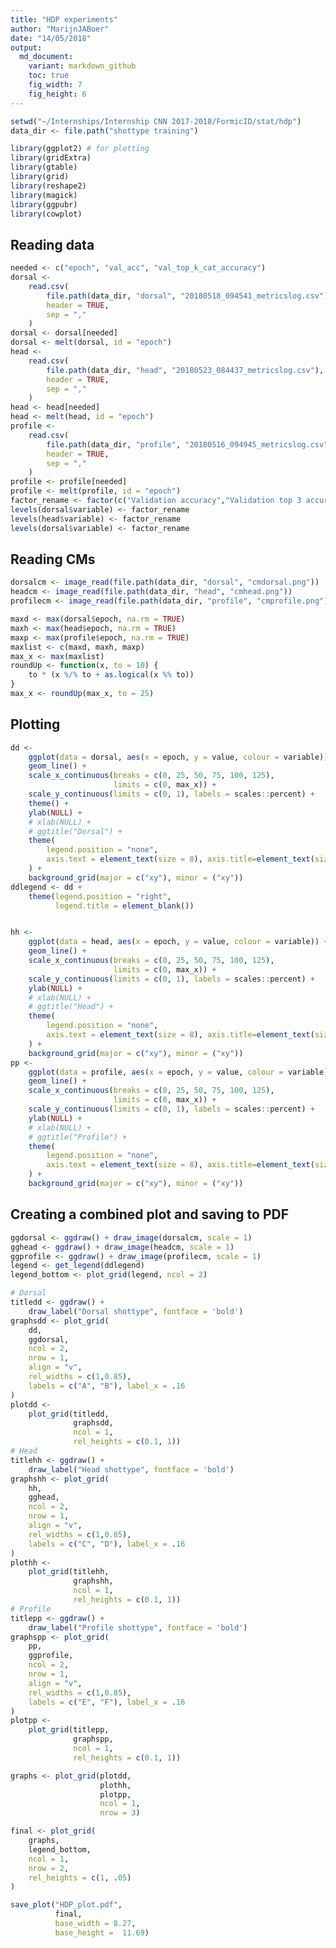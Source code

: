 ```yaml
---
title: "HDP experiments"
author: "MarijnJABoer"
date: "14/05/2018"
output:
  md_document:
    variant: markdown_github
    toc: true
    fig_width: 7
    fig_height: 6
---
```


```r
setwd("~/Internships/Internship CNN 2017-2018/FormicID/stat/hdp")
data_dir <- file.path("shottype training")

library(ggplot2) # for plotting
library(gridExtra)
library(gtable)
library(grid)
library(reshape2)
library(magick)
library(ggpubr)
library(cowplot)

```

## Reading data

```r
needed <- c("epoch", "val_acc", "val_top_k_cat_accuracy")
dorsal <-
    read.csv(
        file.path(data_dir, "dorsal", "20180518_094541_metricslog.csv"),
        header = TRUE,
        sep = ","
    )
dorsal <- dorsal[needed]
dorsal <- melt(dorsal, id = "epoch")
head <-
    read.csv(
        file.path(data_dir, "head", "20180523_084437_metricslog.csv"),
        header = TRUE,
        sep = ","
    )
head <- head[needed]
head <- melt(head, id = "epoch")
profile <-
    read.csv(
        file.path(data_dir, "profile", "20180516_094945_metricslog.csv"),
        header = TRUE,
        sep = ","
    )
profile <- profile[needed]
profile <- melt(profile, id = "epoch")
factor_rename <- factor(c("Validation accuracy","Validation top 3 accuracy"))
levels(dorsal$variable) <- factor_rename
levels(head$variable) <- factor_rename
levels(dorsal$variable) <- factor_rename

```

## Reading CMs

```r
dorsalcm <- image_read(file.path(data_dir, "dorsal", "cmdorsal.png"))
headcm <- image_read(file.path(data_dir, "head", "cmhead.png"))
profilecm <- image_read(file.path(data_dir, "profile", "cmprofile.png"))
```


```r
maxd <- max(dorsal$epoch, na.rm = TRUE)
maxh <- max(head$epoch, na.rm = TRUE)
maxp <- max(profile$epoch, na.rm = TRUE)
maxlist <- c(maxd, maxh, maxp)
max_x <- max(maxlist)
roundUp <- function(x, to = 10) {
    to * (x %/% to + as.logical(x %% to))
}
max_x <- roundUp(max_x, to = 25)
```


## Plotting

```r
dd <-
    ggplot(data = dorsal, aes(x = epoch, y = value, colour = variable)) +
    geom_line() +
    scale_x_continuous(breaks = c(0, 25, 50, 75, 100, 125),
                       limits = c(0, max_x)) +
    scale_y_continuous(limits = c(0, 1), labels = scales::percent) +
    theme() +
    ylab(NULL) +
    # xlab(NULL) +
    # ggtitle("Dorsal") +
    theme(
        legend.position = "none",
        axis.text = element_text(size = 8), axis.title=element_text(size=10,face="bold")
    ) +
    background_grid(major = c("xy"), minor = ("xy"))
ddlegend <- dd +
    theme(legend.position = "right",
          legend.title = element_blank())


hh <-
    ggplot(data = head, aes(x = epoch, y = value, colour = variable)) +
    geom_line() +
    scale_x_continuous(breaks = c(0, 25, 50, 75, 100, 125),
                       limits = c(0, max_x)) +
    scale_y_continuous(limits = c(0, 1), labels = scales::percent) +
    ylab(NULL) +
    # xlab(NULL) +
    # ggtitle("Head") +
    theme(
        legend.position = "none",
        axis.text = element_text(size = 8), axis.title=element_text(size=10,face="bold")
    ) +
    background_grid(major = c("xy"), minor = ("xy"))
pp <-
    ggplot(data = profile, aes(x = epoch, y = value, colour = variable)) +
    geom_line() +
    scale_x_continuous(breaks = c(0, 25, 50, 75, 100, 125),
                       limits = c(0, max_x)) +
    scale_y_continuous(limits = c(0, 1), labels = scales::percent) +
    ylab(NULL) +
    # xlab(NULL) +
    # ggtitle("Profile") +
    theme(
        legend.position = "none",
        axis.text = element_text(size = 8), axis.title=element_text(size=10,face="bold")
    ) +
    background_grid(major = c("xy"), minor = ("xy"))

```

## Creating a combined plot and saving to PDF

```r
ggdorsal <- ggdraw() + draw_image(dorsalcm, scale = 1)
gghead <- ggdraw() + draw_image(headcm, scale = 1)
ggprofile <- ggdraw() + draw_image(profilecm, scale = 1)
legend <- get_legend(ddlegend)
legend_bottom <- plot_grid(legend, ncol = 2)

# Dorsal
titledd <- ggdraw() +
    draw_label("Dorsal shottype", fontface = 'bold')
graphsdd <- plot_grid(
    dd,
    ggdorsal,
    ncol = 2,
    nrow = 1,
    align = "v",
    rel_widths = c(1,0.85), 
    labels = c("A", "B"), label_x = .16
)
plotdd <-
    plot_grid(titledd,
              graphsdd,
              ncol = 1,
              rel_heights = c(0.1, 1))
# Head
titlehh <- ggdraw() +
    draw_label("Head shottype", fontface = 'bold')
graphshh <- plot_grid(
    hh,
    gghead,
    ncol = 2,
    nrow = 1,
    align = "v",
    rel_widths = c(1,0.85), 
    labels = c("C", "D"), label_x = .16
)
plothh <-
    plot_grid(titlehh,
              graphshh,
              ncol = 1,
              rel_heights = c(0.1, 1))
# Profile
titlepp <- ggdraw() +
    draw_label("Profile shottype", fontface = 'bold')
graphspp <- plot_grid(
    pp,
    ggprofile,
    ncol = 2,
    nrow = 1,
    align = "v",
    rel_widths = c(1,0.85), 
    labels = c("E", "F"), label_x = .16
)
plotpp <-
    plot_grid(titlepp,
              graphspp,
              ncol = 1,
              rel_heights = c(0.1, 1))

graphs <- plot_grid(plotdd,
                    plothh,
                    plotpp,
                    ncol = 1,
                    nrow = 3)

final <- plot_grid(
    graphs,
    legend_bottom,
    ncol = 1,
    nrow = 2,
    rel_heights = c(1, .05)
)

save_plot("HDP_plot.pdf",
          final,
          base_width = 8.27,
          base_height =  11.69)

```

